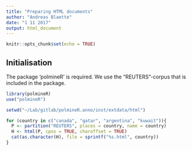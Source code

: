 ```yaml
---
title: "Preparing HTML documents"
author: "Andreas Blaette"
date: "1 11 2017"
output: html_document
---
```


```r
knitr::opts_chunk$set(echo = TRUE)
```

## Initialisation

The package 'polmineR' is required. We use the "REUTERS"-corpus that is included in the package.

```r
library(polmineR)
use("polmineR")
```


```r
setwd("~/Lab/gitlab/polmineR.anno/inst/extdata/html")
```

```r
for (country in c("canada", "qatar", "argentina", "kuwait")){
  P <- partition("REUTERS", places = country, name = country)
  H <- html(P, cpos = TRUE, charoffset = TRUE)
  cat(as.character(H), file = sprintf("%s.html", country))
}
```